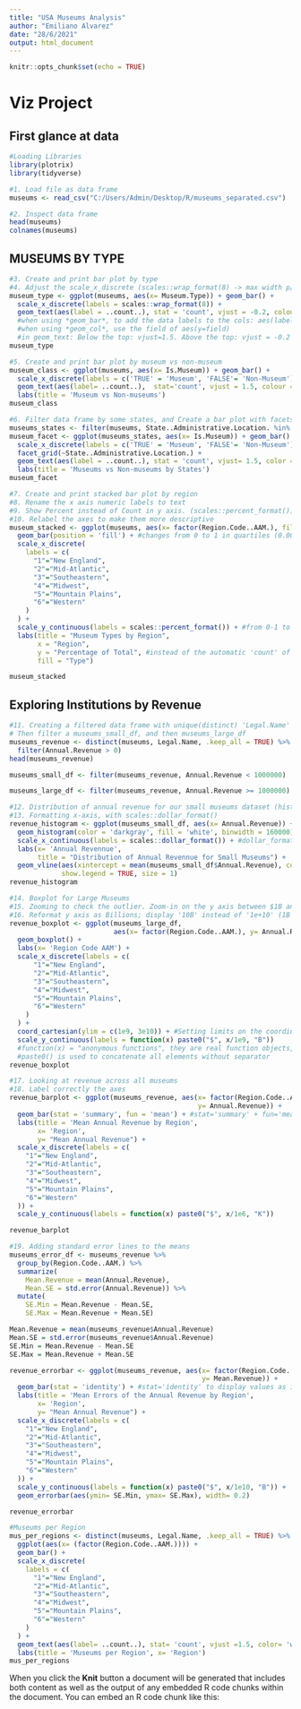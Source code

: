 ---
title: "USA Museums Analysis"
author: "Emiliano Alvarez"
date: "28/6/2021"
output: html_document
---

```{r setup, include=FALSE}
knitr::opts_chunk$set(echo = TRUE)
```

# Viz Project  

## First glance at data 

```{r}
#Loading Libraries
library(plotrix)
library(tidyverse)
```

```{r}
#1. Load file as data frame
museums <- read_csv("C:/Users/Admin/Desktop/R/museums_separated.csv")
```

```{r}
#2. Inspect data frame
head(museums)
colnames(museums)
```

## MUSEUMS BY TYPE

```{r}
#3. Create and print bar plot by type
#4. Adjust the scale_x_discrete (scales::wrap_format(8) -> max width p/ line = 8 characters)
museum_type <- ggplot(museums, aes(x= Museum.Type)) + geom_bar() +
  scale_x_discrete(labels = scales::wrap_format(8)) +
  geom_text(aes(label = ..count..), stat = 'count', vjust = -0.2, colour = "black") 
  #when using *geom_bar*, to add the data labels to the cols: aes(label = ..count..), stat= 'count'
  #when using *geom_col*, use the field of aes(y=field)
  #in geom_text: Below the top: vjust=1.5. Above the top: vjust = -0.2
museum_type
```

```{r}
#5. Create and print bar plot by museum vs non-museum
museum_class <- ggplot(museums, aes(x= Is.Museum)) + geom_bar() + 
  scale_x_discrete(labels = c('TRUE' = 'Museum', 'FALSE'= 'Non-Museum')) + 
  geom_text(aes(label= ..count..),  stat='count', vjust = 1.5, colour = "white") + 
  labs(title = 'Museum vs Non-museums')
museum_class
```

```{r}
#6. Filter data frame by some states, and Create a bar plot with facets
museums_states <- filter(museums, State..Administrative.Location. %in% c('IL', 'CA', 'NY'))
museum_facet <- ggplot(museums_states, aes(x= Is.Museum)) + geom_bar() + 
  scale_x_discrete(labels = c('TRUE' = 'Museum', 'FALSE'= 'Non-Museum')) +
  facet_grid(~State..Administrative.Location.) +
  geom_text(aes(label = ..count..), stat = 'count', vjust= 1.5, color = 'white') +
  labs(title = 'Museums vs Non-museums by States')
museum_facet

```
```{r}
#7. Create and print stacked bar plot by region
#8. Rename the x axis numeric labels to text 
#9. Show Percent instead of Count in y axis. (scales::percent_format())
#10. Relabel the axes to make them more descriptive 
museum_stacked <- ggplot(museums, aes(x= factor(Region.Code..AAM.), fill=Is.Museum)) + #factor() so ggplot2 plots its levels as discrete rather than continuous values
  geom_bar(position = 'fill') + #changes from 0 to 1 in quartiles (0.00, 0.25...)
  scale_x_discrete(
    labels = c(
      "1"="New England",
      "2"="Mid-Atlantic",
      "3"="Southeastern",
      "4"="Midwest",
      "5"="Mountain Plains",
      "6"="Western"
    )
  ) +
  scale_y_continuous(labels = scales::percent_format()) + #from 0-1 to 0-100%
  labs(title = "Museum Types by Region",
       x = "Region",
       y = "Percentage of Total", #instead of the automatic 'count' of geom_bar
       fill = "Type")

museum_stacked
```


## Exploring Institutions by Revenue 

```{r}
#11. Creating a filtered data frame with unique(distinct) 'Legal.Name' institutions.
# Then filter a museums_small_df, and then museums_large_df 
museums_revenue <- distinct(museums, Legal.Name, .keep_all = TRUE) %>%  #.keep_all=TRUE to retain all cols. rather than the one column we want to check uniqueness for
  filter(Annual.Revenue > 0)
head(museums_revenue)

museums_small_df <- filter(museums_revenue, Annual.Revenue < 1000000)

museums_large_df <- filter(museums_revenue, Annual.Revenue >= 1000000)

```


```{r}
#12. Distribution of annual revenue for our small museums dataset (histogram)
#13. Formatting x-axis, with scales::dollar_format()
revenue_histogram <- ggplot(museums_small_df, aes(x= Annual.Revenue)) +
  geom_histogram(color = 'darkgray', fill = 'white', binwidth = 160000) +
  scale_x_continuous(labels = scales::dollar_format()) + #dollar_format() is a fx from the scales library included in ggplot2 that adds dollar signs and commas to monetary data.
  labs(x= 'Annual Revennue', 
       title = "Distribution of Annual Revennue for Small Museums") +
  geom_vline(aes(xintercept = mean(museums_small_df$Annual.Revenue), color='mean'),
             show.legend = TRUE, size = 1) 
revenue_histogram
```

```{r}
#14. Boxplot for Large Museums 
#15. Zooming to check the outlier. Zoom-in on the y axis between $1B and $30B
#16. Reformat y axis as Billions; display '10B' instead of '1e+10' (1B = 1e9)
revenue_boxplot <- ggplot(museums_large_df, 
                          aes(x= factor(Region.Code..AAM.), y= Annual.Revenue)) + #factor() so ggplot2 plots its levels as discrete rather than continuous values
  geom_boxplot() +
  labs(x= 'Region Code AAM') + 
  scale_x_discrete(labels = c(
      "1"="New England",
      "2"="Mid-Atlantic",
      "3"="Southeastern",
      "4"="Midwest",
      "5"="Mountain Plains",
      "6"="Western"
    )
  ) + 
  coord_cartesian(ylim = c(1e9, 3e10)) + #Setting limits on the coordinate system to zoom the plot 
  scale_y_continuous(labels = function(x) paste0("$", x/1e9, "B")) 
  #function(x) = "anonymous functions", they are real function objects, that have not been assigned to any symbol before being used
  #paste0() is used to concatenate all elements without separator 
revenue_boxplot
```

```{r}
#17. Looking at revenue across all museums
#18. Label correctly the axes 
revenue_barplot <- ggplot(museums_revenue, aes(x= factor(Region.Code..AAM.), 
                                               y= Annual.Revenue)) +
  geom_bar(stat = 'summary', fun = 'mean') + #stat='summary' + fun='mean' is to show a summary based on the mean, in this case, to display the mean revenue by region
  labs(title = 'Mean Annual Revenue by Region', 
       x= 'Region', 
       y= "Mean Annual Revenue") +
  scale_x_discrete(labels = c(
    "1"="New England",
    "2"="Mid-Atlantic",
    "3"="Southeastern",
    "4"="Midwest",
    "5"="Mountain Plains",
    "6"="Western"
  )) + 
  scale_y_continuous(labels = function(x) paste0("$", x/1e6, "K"))

revenue_barplot
```


```{r}
#19. Adding standard error lines to the means 
museums_error_df <- museums_revenue %>%
  group_by(Region.Code..AAM.) %>%
  summarize(
    Mean.Revenue = mean(Annual.Revenue), 
    Mean.SE = std.error(Annual.Revenue)) %>%
  mutate(
    SE.Min = Mean.Revenue - Mean.SE, 
    SE.Max = Mean.Revenue + Mean.SE)

Mean.Revenue = mean(museums_revenue$Annual.Revenue)
Mean.SE = std.error(museums_revenue$Annual.Revenue)
SE.Min = Mean.Revenue - Mean.SE
SE.Max = Mean.Revenue + Mean.SE

revenue_errorbar <- ggplot(museums_revenue, aes(x= factor(Region.Code..AAM.), 
                                                y= Mean.Revenue)) +
  geom_bar(stat = 'identity') + #stat='identity' to display values as is rather than counting them 
  labs(title = 'Mean Errors of the Annual Revenue by Region', 
       x= 'Region', 
       y= "Mean Annual Revenue") +
  scale_x_discrete(labels = c(
    "1"="New England",
    "2"="Mid-Atlantic",
    "3"="Southeastern",
    "4"="Midwest",
    "5"="Mountain Plains",
    "6"="Western"
  )) + 
  scale_y_continuous(labels = function(x) paste0("$", x/1e10, "B")) +
  geom_errorbar(aes(ymin= SE.Min, ymax= SE.Max), width= 0.2)

revenue_errorbar
```


```{r}
#Museums per Region 
mus_per_regions <- distinct(museums, Legal.Name, .keep_all = TRUE) %>%  
  ggplot(aes(x= (factor(Region.Code..AAM.)))) +
  geom_bar() + 
  scale_x_discrete(
    labels = c(
      "1"="New England",
      "2"="Mid-Atlantic",
      "3"="Southeastern",
      "4"="Midwest",
      "5"="Mountain Plains",
      "6"="Western"
    )
  ) + 
  geom_text(aes(label= ..count..), stat= 'count', vjust =1.5, color= 'white') + 
  labs(title = 'Museums per Region', x= 'Region')
mus_per_regions
```


When you click the **Knit** button a document will be generated that includes both content as well as the output of any embedded R code chunks within the document. You can embed an R code chunk like this:

